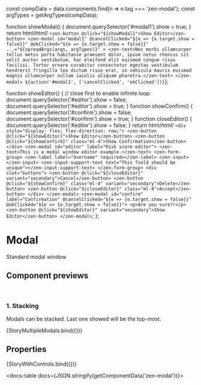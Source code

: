 
const compData = data.components.find(n => n.tag === 'zen-modal');
const argTypes = getArgTypes(compData);

<Meta title="Notifications/Modal window" component="zen-modal" argTypes={argTypes} />

  function showModal() {
    document.querySelector('#modal1').show = true;
  }
  return html/*html*/ `
    <zen-button @click="${showModal}">Show Editor</zen-button>
    <zen-modal
      id="modal1"
      @cancelClicked="${e => {e.target.show = false}}"
      @okClicked="${e => {e.target.show = false}}"
      ...="${spreadArgs(args, argTypes)}"
    >
      <zen-text>Nec morbi ullamcorper tellus metus porta habitasse praesent dolor, ipsum netus rhoncus sit velit auctor vestibulum, hac eleifend elit euismod congue risus facilisi. Tortor ornare curabitur consectetur egestas vestibulum hendrerit fringilla leo dictum risus erat, in vehicula mauris euismod magnis ullamcorper nullam iaculis aliquam pharetra.</zen-text>
    </zen-modal>
    ${action('#modal1', ['cancelClicked', 'okClicked'])}
`};

  function showEditor() {
    // close first to enable infinite loop:
    document.querySelector('#editor').show = false;
    document.querySelector('#editor').show = true;
  }
  function showConfirm() {
    document.querySelector('#confirm').show = false;
    document.querySelector('#confirm').show = true;
  }
  function closeEditor() {
    document.querySelector('#editor').show = false;
  }
  return html/*html*/ `
    <div style="display: flex; flex-direction: row;">
      <zen-button @click="${showEditor}">Show Editor</zen-button>
      <zen-button @click="${showConfirm}" class="ml-4">Show Confirmation</zen-button>
    </div>
    <zen-modal id="editor" label="Risk score editor">
      <zen-text>This is a modal window editor example.</zen-text>
      <zen-form-group>
        <zen-label label="Username" required></zen-label>
        <zen-input></zen-input>
        <zen-input-support-text text="This field should be unique"></zen-input-support-text>
      </zen-form-group>
      <div slot="buttons">
        <zen-button @click="${closeEditor}" variant="secondary">Cancel</zen-button>
        <zen-button @click="${showConfirm}" class="ml-4" variant="secondary">Delete</zen-button>
        <zen-button @click="${closeEditor}" class="ml-4">Accept</zen-button>
      </div>
    </zen-modal>
    <zen-modal id="confirm" label="Confirmation" @cancelClicked="${e => {e.target.show = false}}" @okClicked="${e => {e.target.show = false}}">
      <p>Are you sure?!</p>
      <zen-button @click="${showEditor}" variant="secondary">Show Editor</zen-button>
    </zen-modal>
  `;
};

# Modal

Standard modal window

## Component previews

<br />

### 1. Stacking

Modals can be stacked. Last one showed will be the top-most.

<Canvas>
  <Story name="mutiple">{StoryMultipleModals.bind({})}</Story>
</Canvas>

## Properties

<Canvas>
  <Story
    name="default"
    args={{
      ...getDefaultArgs(argTypes),
      label: 'My modal window'
    }}
  >
    {StoryWithControls.bind({})}
  </Story>
</Canvas>

<ArgsTable story="default" />

<docs-table docs={JSON.stringify(getComponentData('zen-modal'))}></docs-table>
